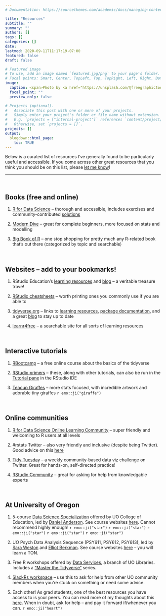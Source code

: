 ```yaml
---
# Documentation: https://sourcethemes.com/academic/docs/managing-content/

title: "Resources"
subtitle: ""
summary: ""
authors: []
tags: []
categories: []
date: 
lastmod: 2020-09-11T11:17:19-07:00
featured: false
draft: false

# Featured image
# To use, add an image named `featured.jpg/png` to your page's folder.
# Focal points: Smart, Center, TopLeft, Top, TopRight, Left, Right, BottomLeft, Bottom, BottomRight.
image:
  caption: <span>Photo by <a href="https://unsplash.com/@freegraphictoday?utm_source=unsplash&amp;utm_medium=referral&amp;utm_content=creditCopyText">AbsolutVision</a> on <a href="https://unsplash.com/?utm_source=unsplash&amp;utm_medium=referral&amp;utm_content=creditCopyText">Unsplash</a></span>
  focal_point: ""
  preview_only: false

# Projects (optional).
#   Associate this post with one or more of your projects.
#   Simply enter your project's folder or file name without extension.
#   E.g. `projects = ["internal-project"]` references `content/project/deep-learning/index.md`.
#   Otherwise, set `projects = []`.
projects: []
output: 
  blogdown::html_page:
    toc: TRUE
---
```


Below is a curated list of resources I've generally found to be particularly useful and accessible. If you come across other great resources that you think you should be on this list, please [let me know](mailto:bcullen@uoregon.edu)!

***

<br>

## Books (free and online)

:::book
1. [R for Data Science](https://r4ds.had.co.nz/) -- thorough and accessible, includes exercises and community-contributed [solutions](https://jrnold.github.io/r4ds-exercise-solutions/)

2. [Modern Dive](https://moderndive.netlify.app/) -- great for complete beginners, more focused on stats and modelling

3. [Big Book of R](https://www.bigbookofr.com/) -- one stop shopping for pretty much any R-related book that's out there (categorized by topic and searchable)
:::

<br>

## Websites -- add to your bookmarks! 

:::link
1. RStudio Education's [learning resources](https://education.rstudio.com/learn/) and [blog](https://education.rstudio.com/blog/) -- a veritable treasure trove!

2. [RStudio cheatsheets](https://rstudio.com/resources/cheatsheets/) -- worth printing ones you commonly use if you are able to

3. [tidyverse.org](https://www.tidyverse.org/packages/) -- links to [learning resources](https://www.tidyverse.org/learn/), [package documentation](https://www.tidyverse.org/packages/), and a great [blog](https://www.tidyverse.org/blog/) to stay up to date

4. [learnr4free](https://www.learnr4free.com/en/index.html) -- a searchable site for all sorts of learning resources 
:::

<br>

## Interactive tutorials 

:::demo
1. [RBootcamp](https://r-bootcamp.netlify.app/) -- a free online course about the basics of the tidyverse

2. [RStudio primers](https://rstudio.cloud/learn/primers) -- these, along with other tutorials, can also be run in the [Tutorial pane](https://rstudio.github.io/rstudio-extensions/rstudio-tutorials.html) in the RStudio IDE

3. [Teacup Giraffes](https://tinystats.github.io/teacups-giraffes-and-statistics/index.html) -- more stats focused, with incredible artwork and adorable tiny giraffes `r emo::ji("giraffe")`
:::

<br>

## Online communities 

:::people

1. [R for Data Science Online Learning Community](https://www.rfordatasci.com/) -- super friendly and welcoming to R users at all levels

2. #rstats Twitter -- also very friendly and inclusive (despite being Twitter). Good advice on this [here](https://www.t4rstats.com/index.html#what-you-can-get-out-of-twitter)

3. [Tidy Tuesday](https://github.com/rfordatascience/tidytuesday) -- a weekly community-based data viz challenge on Twitter. Great for hands-on, self-directed practice! 

4. [RStudio Community](https://community.rstudio.com/t/welcome-to-the-rstudio-community/8) -- great for asking for help from knowledgable experts

:::

<br>

## At University of Oregon

:::uo

1. 5-course [Data Science Specialization](https://education.uoregon.edu/data-science-specialization-educational-leadership) offered by UO College of Education, led by [Daniel Anderson](https://education.uoregon.edu/people/faculty/daniela). See course websites [here](https://github.com/uo-datasci-specialization). Cannot recommend highly enough! `r emo::ji("star")` `r emo::ji("star")` `r emo::ji("star")` `r emo::ji("star")` `r emo::ji("star")`

2. UO Psych Data Analysis Sequence (PSY611, PSY612, PSY613), led by [Sara Weston](https://psychology.uoregon.edu/profile/sweston2/) and [Elliot Berkman](https://psychology.uoregon.edu/profile/berkman/). See course websites [here](https://github.com/uopsych) -- you will learn a TON.

3. Free R workshops offered by [Data Services](https://library.uoregon.edu/data-services), a branch of UO Libraries. Includes a ["Master the Tidyverse"](https://researchguides.uoregon.edu/library_workshops/tidyverse) series.

4. [SlackRs workspace](https://uodatascience.slack.com/) -- use this to ask for help from other UO community members when you're stuck on something or need some advice. 

5. Each other! As grad students, one of the best resources you have access to is your peers. You can read more of my thoughts about this [here](https://bcullen.rbind.io/post/2020-03-08-data-science-training-needs-in-grad-school/). When in doubt, ask for help -- and pay it forward if/whenever you can. `r emo::ji("heart")`
:::
